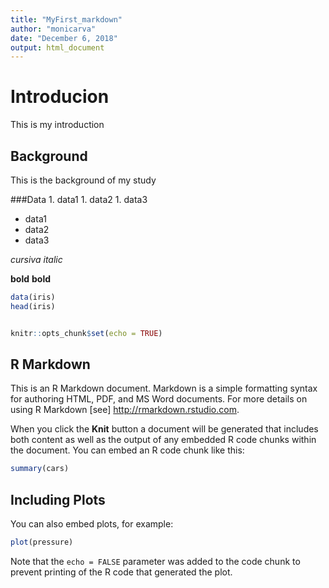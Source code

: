```yaml
---
title: "MyFirst_markdown"
author: "monicarva"
date: "December 6, 2018"
output: html_document
---
```



# Introducion  
This is my introduction

## Background
This is the background of my study

###Data
1. data1
1. data2
1. data3

+ data1
+ data2
+ data3

*cursiva*
_italic_

**bold**
__bold__

```r
data(iris)
head(iris)
```

```r


```


```r
knitr::opts_chunk$set(echo = TRUE)
```

## R Markdown

This is an R Markdown document. Markdown is a simple formatting syntax for authoring HTML, PDF, and MS Word documents. For more details on using R Markdown [see] <http://rmarkdown.rstudio.com>.

When you click the **Knit** button a document will be generated that includes both content as well as the output of any embedded R code chunks within the document. You can embed an R code chunk like this:

```r
summary(cars)
```

## Including Plots

You can also embed plots, for example:

```r
plot(pressure)
```

Note that the `echo = FALSE` parameter was added to the code chunk to prevent printing of the R code that generated the plot.
